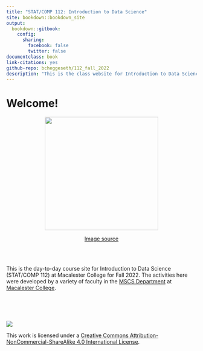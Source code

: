 ```yaml
--- 
title: "STAT/COMP 112: Introduction to Data Science"
site: bookdown::bookdown_site
output:
  bookdown::gitbook:
    config:
      sharing:
        facebook: false
        twitter: false
documentclass: book
link-citations: yes
github-repo: bcheggeseth/112_fall_2022
description: "This is the class website for Introduction to Data Science at Macalester College for Fall 2022."
---
```


# Welcome! {-}

<center>
<img src="images/sfcrime.png" width="300">

[Image source](https://bheggeseth.shinyapps.io/SFCrimeShinyApp/)
</center>

<br>
<br>

This is the day-to-day course site for Introduction to Data Science (STAT/COMP 112) at Macalester College for Fall 2022. The activities here were developed by a variety of faculty in the [MSCS Department](https://macalester.edu/mscs) at [Macalester College](https://macalester.edu).





<br>
<br>
<br>

![](images/cc_license_button.png)

This work is licensed under a [Creative Commons Attribution-NonCommercial-ShareAlike 4.0 International License](https://creativecommons.org/licenses/by-nc-sa/4.0/).
